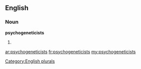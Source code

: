 ==English==

===Noun===
'''psychogeneticists'''

# {{plural of|[[psychogeneticist]]}}

[[Category:English plurals]]

[[ar:psychogeneticists]]
[[fr:psychogeneticists]]
[[my:psychogeneticists]]